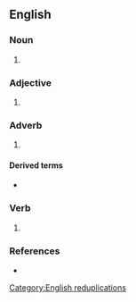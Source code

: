 {{also|crisscross}}

==English==

===Noun===
{{en-noun|es}}
# {{alternative spelling of|crisscross|lang=en}}

===Adjective===
{{en-adj}}
# {{alternative spelling of|crisscross|lang=en}}

===Adverb===
{{en-adv}}

# {{alternative spelling of|crisscross|lang=en}}

====Derived terms====
* {{l|en|criss-cross applesauce}}

===Verb===
{{en-verb|es}}

# {{alternative spelling of|crisscross|lang=en}}

[[Category:English reduplications]]

===References===
* {{R:ODO}}